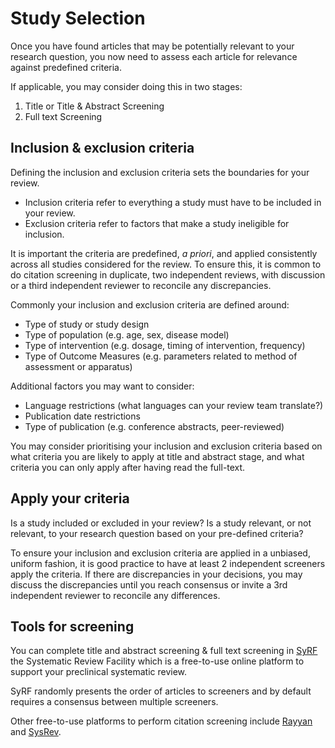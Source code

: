 # Study Selection

Once you have found articles that may be potentially relevant to your research question, you now need to assess each article for relevance against predefined criteria. 

If applicable, you may consider doing this in two stages: 

1. Title or Title & Abstract Screening
2. Full text Screening

## Inclusion & exclusion criteria  

Defining the inclusion and exclusion criteria sets the boundaries for your review. 

- Inclusion criteria refer to everything a study must have to be included in your review. 
- Exclusion criteria refer to factors that make a study ineligible for inclusion. 

It is important the criteria are predefined, *a priori*, and applied consistently across all studies considered for the review. To ensure this, it is common to do citation screening in duplicate, two independent reviews, with discussion or a third independent reviewer to reconcile any discrepancies. 

Commonly your inclusion and exclusion criteria are defined around: 

- Type of study or study design
- Type of population (e.g. age, sex, disease model)
- Type of intervention (e.g. dosage, timing of intervention, frequency)
- Type of Outcome Measures (e.g. parameters related to method of assessment or apparatus)

Additional factors you may want to consider: 

- Language restrictions (what languages can your review team translate?)
- Publication date restrictions 
- Type of publication (e.g. conference abstracts, peer-reviewed)

You may consider prioritising your inclusion and exclusion criteria based on what criteria you are likely to apply at title and abstract stage, and what criteria you can only apply after having read the full-text. 

## Apply your criteria

Is a study included or excluded in your review? Is a study relevant, or not relevant, to your research question based on your pre-defined criteria? 

To ensure your inclusion and exclusion criteria are applied in a unbiased, uniform fashion, it is good practice to have at least 2 independent screeners apply the criteria. If there are discrepancies in your decisions, you may discuss the discrepancies until you reach consensus or invite a 3rd independent reviewer to reconcile any differences. 

## Tools for screening

You can complete title and abstract screening & full text screening in [SyRF](http://syrf.org.uk/){target="_blank"} the Systematic Review Facility which is a free-to-use online platform to support your preclinical systematic review. 

SyRF randomly presents the order of articles to screeners and by default requires a consensus between multiple screeners. 

Other free-to-use platforms to perform citation screening include [Rayyan](https://rayyan.qcri.org/welcome){target="_blank"} and [SysRev](https://sysrev.com/){target="_blank"}. 
